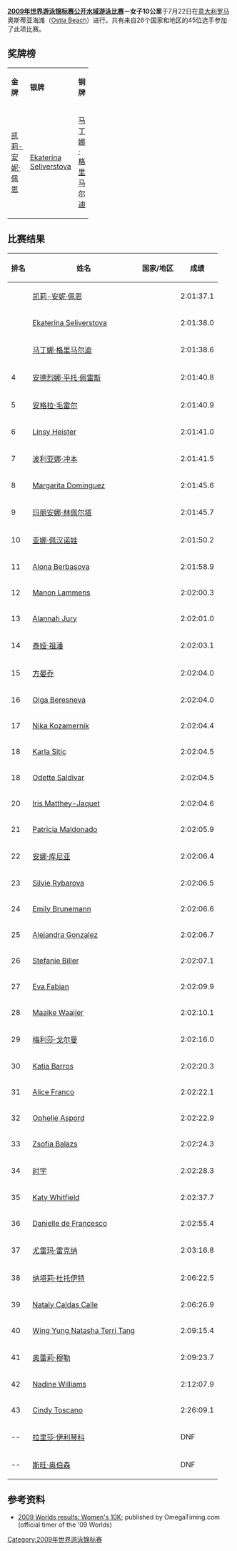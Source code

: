 {{Link style|time=2015-12-13T12:19:31+00:00}}
{{2009年世界游泳锦标赛}}
{{main|2009年世界游泳锦标赛公开水域游泳比赛}}

'''[[2009年世界游泳锦标赛公开水域游泳比赛|2009年世界游泳锦标赛公开水域游泳比赛]]－女子10公里'''于7月22日在[[意大利|意大利]][[罗马市|罗马]]奥斯蒂亚海滩（[[:en:Ostia_(quarter_of_Rome)|Ostia Beach]]）进行。共有来自26个国家和地区的45位选手参加了此项比赛。

== 奖牌榜 ==
{| class="wikitable" style="text-align:center" width=60%
|- align="center"
| width=20% bgcolor=gold|'''金牌''' || width=20% bgcolor=silver|'''银牌''' || width=20% bgcolor=CC9966|'''铜牌'''
|-
|[[凯莉-安妮·佩恩|凯莉-安妮·佩恩]]<br />{{GBR}}
|[[Ekaterina_Seliverstova|Ekaterina Seliverstova]]<br />{{RUS}}
|[[马丁娜·格里马尔迪|马丁娜·格里马尔迪]]<br />{{ITA}}
|}

== 比赛结果 ==
{| class="wikitable sortable" style="text-align:center;font-family:Arial" width=60%
|-
! 排名 !! 姓名 !! 国家/地区 !! 成绩 
|-
| {{gold01}} ||align=left|  [[凯莉-安妮·佩恩|凯莉-安妮·佩恩]] ||align=left| {{GBR}} ||align=right|  2:01:37.1
|-
| {{silver02}} ||align=left|  [[Ekaterina_Seliverstova|Ekaterina Seliverstova]] ||align=left| {{RUS}} || 2:01:38.0
|-
| {{bronze03}} ||align=left|  [[马丁娜·格里马尔迪|马丁娜·格里马尔迪]] ||align=left| {{ITA}} || 2:01:38.6
|-
| 4 ||align=left| [[安德烈娜·平托·佩雷斯|安德烈娜·平托·佩雷斯]] ||align=left| {{VEN}} || 2:01:40.8 
|-
| 5 ||align=left| [[安格拉·毛雷尔|安格拉·毛雷尔]] ||align=left| {{GER}} || 2:01:40.9 
|-
| 6 ||align=left| [[Linsy_Heister|Linsy Heister]] ||align=left| {{NED}} || 2:01:41.0 
|-
| 7 ||align=left| [[波利亚娜·冲本|波利亚娜·冲本]] ||align=left| {{BRA}} || 2:01:41.5
|-
| 8 ||align=left| [[Margarita_Dominguez|Margarita Dominguez]] ||align=left| {{ESP}} || 2:01:45.6
|-
| 9 ||align=left| [[玛丽安娜·林佩尔塔|玛丽安娜·林佩尔塔]] ||align=left| {{GRE}} || 2:01:45.7
|-
| 10 ||align=left| [[亚娜·佩汉诺娃|亚娜·佩汉诺娃]] || align=left| {{CZE}} || 2:01:50.2
|-
| 11 ||align=left| [[Alona_Berbasova|Alona Berbasova]] ||align=left| {{UKR}} || 2:01:58.9
|-
| 12 ||align=left| [[Manon_Lammens|Manon Lammens]] ||align=left| {{BEL}} || 2:02:00.3
|-
| 13 ||align=left| [[Alannah_Jury|Alannah Jury]] ||align=left| {{NZL}} || 2:02:01.0
|-
| 14 ||align=left| [[泰娅·祖潘|泰娅·祖潘]] ||align=left| {{SLO}} || 2:02:03.1
|-
| 15 ||align=left| [[方晏乔|方晏乔]] ||align=left| {{CHN}} || 2:02:04.0
|-
| 16 ||align=left| [[Olga_Beresneva|Olga Beresneva]] ||align=left| {{UKR}} || 2:02:04.0
|- 
| 17 ||align=left| [[Nika_Kozamernik|Nika Kozamernik]] ||align=left| {{SLO}} || 2:02:04.4
|-
| 18 ||align=left| [[Karla_Sitic|Karla Sitic]] ||align=left| {{CRO}} || 2:02:04.5
|-
| 18 ||align=left| [[Odette_Saldivar|Odette Saldivar]] ||align=left| {{MEX}} || 2:02:04.5
|-
| 20 ||align=left| [[Iris_Matthey-Jaquet|Iris Matthey-Jaquet]] ||align=left| {{SUI}} || 2:02:04.6
|-
| 21 ||align=left| [[Patricia_Maldonado|Patricia Maldonado]] ||align=left| {{VEN}} || 2:02:05.9
|-
| 22 ||align=left| [[安娜·库尼亚|安娜·库尼亚]] ||align=left| {{BRA}} || 2:02:06.4
|-
| 23 ||align=left| [[Silvie_Rybarova|Silvie Rybarova]] ||align=left| {{CZE}} || 2:02:06.5
|-
| 24 ||align=left| [[Emily_Brunemann|Emily Brunemann]] ||align=left| {{USA}} || 2:02:06.6
|-
| 25 ||align=left| [[Alejandra_Gonzalez|Alejandra Gonzalez]] ||align=left| {{MEX}} || 2:02:06.7
|-
| 26 ||align=left| [[Stefanie_Biller|Stefanie Biller]] ||align=left| {{GER}} || 2:02:07.1
|-
| 27 ||align=left| [[Eva_Fabian|Eva Fabian]] ||align=left| {{USA}} || 2:02:09.9
|-
| 28 ||align=left| [[Maaike_Waaijer|Maaike Waaijer]] ||align=left| {{NED}} || 2:02:10.1
|-
| 29 ||align=left| [[梅利莎·戈尔曼|梅利莎·戈尔曼]] ||align=left| {{AUS}} || 2:02:16.0
|-
| 30 ||align=left| [[Katia_Barros|Katia Barros]] ||align=left| {{ECU}} || 2:02:20.3
|-
| 31 ||align=left| [[Alice_Franco|Alice Franco]] ||align=left| {{ITA}} || 2:02:22.1
|-
| 32 ||align=left| [[Ophelie_Aspord|Ophelie Aspord]] ||align=left| {{FRA}} || 2:02:22.9
|-
| 33 ||align=left| [[Zsofia_Balazs|Zsofia Balazs]] ||align=left| {{CAN}} || 2:02:24.3
|-
| 34 ||align=left| [[时宇|时宇]] ||align=left| {{CHN}} || 2:02:28.3
|-
| 35 ||align=left| [[Katy_Whitfield|Katy Whitfield]] ||align=left| {{GBR}} || 2:02:37.7
|-
| 36 ||align=left| [[Danielle_de_Francesco|Danielle de Francesco]] ||align=left| {{AUS}} || 2:02:55.4
|-
| 37 ||align=left| [[尤雷玛·雷克纳|尤雷玛·雷克纳]] ||align=left| {{ESP}} || 2:03:16.8
|-
| 38 ||align=left| [[纳塔莉·杜托伊特|纳塔莉·杜托伊特]] ||align=left| {{RSA}} || 2:06:22.5
|-
| 39 ||align=left| [[Nataly_Caldas_Calle|Nataly Caldas Calle]] ||align=left| {{ECU}} || 2:06:26.9
|-
| 40 ||align=left| [[Wing_Yung_Natasha_Terri_Tang|Wing Yung Natasha Terri Tang]] ||align=left| {{HKG}} || 2:09:15.4
|-
| 41 ||align=left| [[奥蕾莉·穆勒|奥蕾莉·穆勒]] ||align=left| {{FRA}} || 2:09:23.7
|-
| 42 ||align=left| [[Nadine_Williams|Nadine Williams]] ||align=left| {{CAN}} || 2:12:07.9
|-
| 43 ||align=left| [[Cindy_Toscano|Cindy Toscano]] ||align=left| {{GUA}} || 2:26:09.1
|-
| -- ||align=left| [[拉里莎·伊利琴科|拉里莎·伊利琴科]] ||align=left| {{RUS}} || DNF
|-
| -- ||align=left| [[斯旺·奥伯森|斯旺·奥伯森]] ||align=left| {{SUI}} || DNF
|}

== 参考资料 ==
*[https://web.archive.org/web/20090806171125/http://www.omegatiming.com/openwater/racearchives/2009/Roma2009/10_km_Womens_Results.pdf 2009 Worlds results: Women's 10K]; published by OmegaTiming.com (official timer of the '09 Worlds)

[[Category:2009年世界游泳锦标赛|Category:2009年世界游泳锦标赛]]